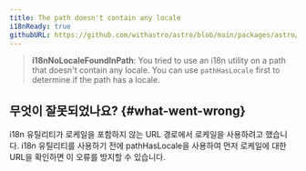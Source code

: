 ```yaml
---
title: The path doesn't contain any locale
i18nReady: true
githubURL: https://github.com/withastro/astro/blob/main/packages/astro/src/core/errors/errors-data.ts
---
```


> **i18nNoLocaleFoundInPath**: You tried to use an i18n utility on a path that doesn't contain any locale. You can use `pathHasLocale` first to determine if the path has a locale.

## 무엇이 잘못되었나요? \{#what-went-wrong\}
i18n 유틸리티가 로케일을 포함하지 않는 URL 경로에서 로케일을 사용하려고 했습니다. i18n 유틸리티를 사용하기 전에 pathHasLocale을 사용하여 먼저 로케일에 대한 URL을 확인하면 이 오류를 방지할 수 있습니다.




